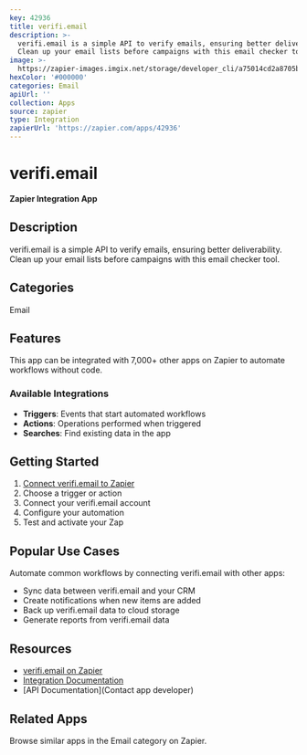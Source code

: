 ```yaml
---
key: 42936
title: verifi.email
description: >-
  verifi.email is a simple API to verify emails, ensuring better deliverability.
  Clean up your email lists before campaigns with this email checker tool.
image: >-
  https://zapier-images.imgix.net/storage/developer_cli/a75014cd2a8705bccad9aef937a806c6.png?auto=format%2Ccompress&ixlib=python-3.0.0&q=50
hexColor: '#000000'
categories: Email
apiUrl: ''
collection: Apps
source: zapier
type: Integration
zapierUrl: 'https://zapier.com/apps/42936'
---
```

# verifi.email

**Zapier Integration App**

## Description

verifi.email is a simple API to verify emails, ensuring better deliverability. Clean up your email lists before campaigns with this email checker tool.

## Categories

Email

## Features

This app can be integrated with 7,000+ other apps on Zapier to automate workflows without code.

### Available Integrations

- **Triggers**: Events that start automated workflows
- **Actions**: Operations performed when triggered
- **Searches**: Find existing data in the app

## Getting Started

1. [Connect verifi.email to Zapier](https://zapier.com/apps/42936)
2. Choose a trigger or action
3. Connect your verifi.email account
4. Configure your automation
5. Test and activate your Zap

## Popular Use Cases

Automate common workflows by connecting verifi.email with other apps:

- Sync data between verifi.email and your CRM
- Create notifications when new items are added
- Back up verifi.email data to cloud storage
- Generate reports from verifi.email data

## Resources

- [verifi.email on Zapier](https://zapier.com/apps/42936)
- [Integration Documentation](https://zapier.com/apps/42936/integrations)
- [API Documentation](Contact app developer)

## Related Apps

Browse similar apps in the Email category on Zapier.
